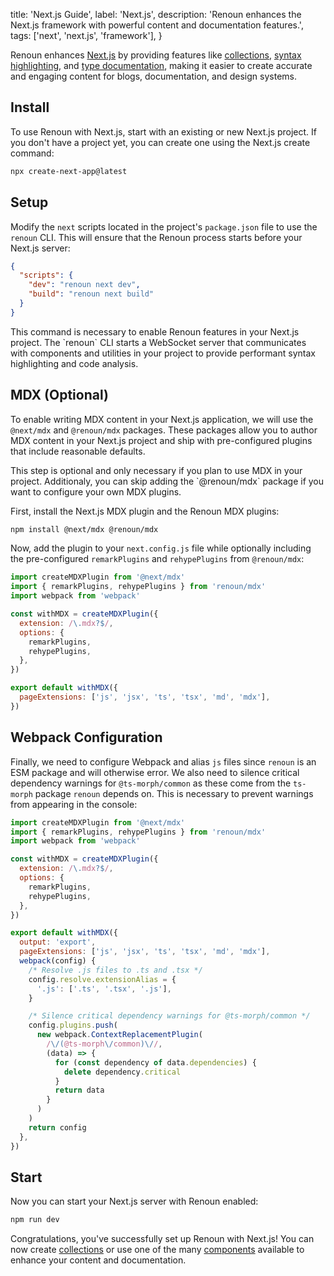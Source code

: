   title: 'Next.js Guide',
  label: 'Next.js',
  description:
    'Renoun enhances the Next.js framework with powerful content and documentation features.',
  tags: ['next', 'next.js', 'framework'],
}

Renoun enhances [Next.js](https://nextjs.org/) by providing features like [collections](/collections), [syntax highlighting](/components/code-block), and [type documentation](/components/api-reference), making it easier to create accurate and engaging content for blogs, documentation, and design systems.

## Install

To use Renoun with Next.js, start with an existing or new Next.js project. If you don't have a project yet, you can create one using the Next.js create command:

```bash
npx create-next-app@latest
```

## Setup

Modify the `next` scripts located in the project's `package.json` file to use the `renoun` CLI. This will ensure that the Renoun process starts before your Next.js server:

```json
{
  "scripts": {
    "dev": "renoun next dev",
    "build": "renoun next build"
  }
}
```

<Note>
  This command is necessary to enable Renoun features in your Next.js project.
  The `renoun` CLI starts a WebSocket server that communicates with components
  and utilities in your project to provide performant syntax highlighting and
  code analysis.
</Note>

## MDX (Optional)

To enable writing MDX content in your Next.js application, we will use the `@next/mdx` and `@renoun/mdx` packages. These packages allow you to author MDX content in your Next.js project and ship with pre-configured plugins that include reasonable defaults.

<Note>
  This step is optional and only necessary if you plan to use MDX in your
  project. Additionaly, you can skip adding the `@renoun/mdx` package if you
  want to configure your own MDX plugins.
</Note>

First, install the Next.js MDX plugin and the Renoun MDX plugins:

```bash
npm install @next/mdx @renoun/mdx
```

Now, add the plugin to your `next.config.js` file while optionally including the pre-configured `remarkPlugins` and `rehypePlugins` from `@renoun/mdx`:

```js
import createMDXPlugin from '@next/mdx'
import { remarkPlugins, rehypePlugins } from 'renoun/mdx'
import webpack from 'webpack'

const withMDX = createMDXPlugin({
  extension: /\.mdx?$/,
  options: {
    remarkPlugins,
    rehypePlugins,
  },
})

export default withMDX({
  pageExtensions: ['js', 'jsx', 'ts', 'tsx', 'md', 'mdx'],
})
```

## Webpack Configuration

Finally, we need to configure Webpack and alias `js` files since `renoun` is an ESM package and will otherwise error. We also need to silence critical dependency warnings for `@ts-morph/common` as these come from the `ts-morph` package `renoun` depends on. This is necessary to prevent warnings from appearing in the console:

```js
import createMDXPlugin from '@next/mdx'
import { remarkPlugins, rehypePlugins } from 'renoun/mdx'
import webpack from 'webpack'

const withMDX = createMDXPlugin({
  extension: /\.mdx?$/,
  options: {
    remarkPlugins,
    rehypePlugins,
  },
})

export default withMDX({
  output: 'export',
  pageExtensions: ['js', 'jsx', 'ts', 'tsx', 'md', 'mdx'],
  webpack(config) {
    /* Resolve .js files to .ts and .tsx */
    config.resolve.extensionAlias = {
      '.js': ['.ts', '.tsx', '.js'],
    }

    /* Silence critical dependency warnings for @ts-morph/common */
    config.plugins.push(
      new webpack.ContextReplacementPlugin(
        /\/(@ts-morph\/common)\//,
        (data) => {
          for (const dependency of data.dependencies) {
            delete dependency.critical
          }
          return data
        }
      )
    )
    return config
  },
})
```

## Start

Now you can start your Next.js server with Renoun enabled:

```bash
npm run dev
```

Congratulations, you've successfully set up Renoun with Next.js! You can now create [collections](/collections) or use one of the many [components](/components) available to enhance your content and documentation.
